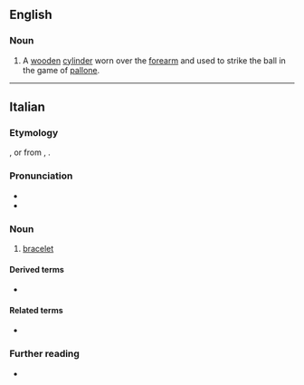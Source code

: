 ==English==

===Noun===
{{en-noun|?}}

# A [[wooden]] [[cylinder]] worn over the [[forearm]] and used to strike the ball in the game of [[pallone]].

----

==Italian==

===Etymology===
{{suffix|it|braccio|ale}}, or from {{inh|it|la|brachiāle}}, {{m|la|bracchiāle}}.

===Pronunciation===
* {{it-IPA}}
* {{audio|it|LL-Q652 (ita)-Happypheasant-bracciale.wav|Audio}}

===Noun===
{{it-noun|m}}

# [[bracelet]]

====Derived terms====
* {{l|it|braccialetto}}

====Related terms====
* {{l|it|brachiale}}

===Further reading===
* {{R:it:Treccani}}